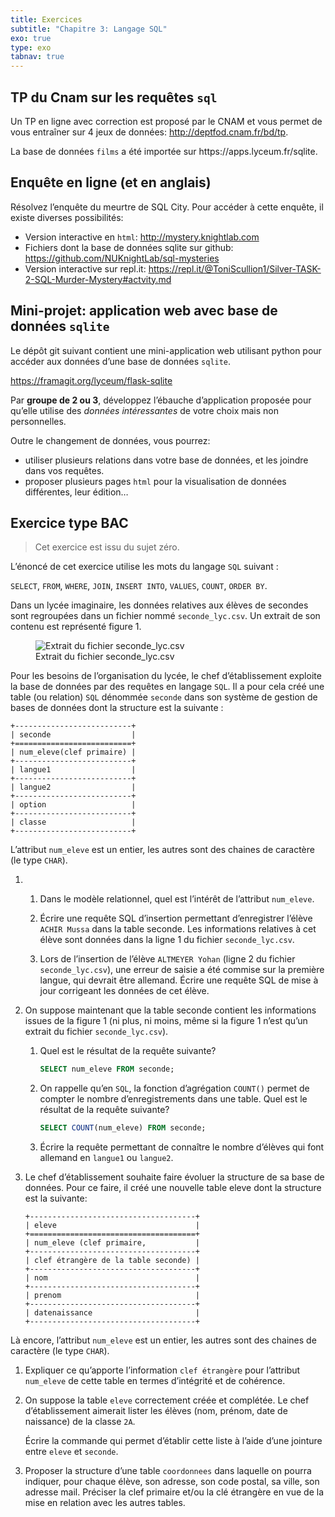 ```yaml
---
title: Exercices
subtitle: "Chapitre 3: Langage SQL"
exo: true
type: exo
tabnav: true
---
```

## TP du Cnam sur les requêtes `sql`

Un TP en ligne avec correction est proposé par le CNAM et vous permet de vous entraîner sur 4 jeux
de données: <http://deptfod.cnam.fr/bd/tp>.

La base de données `films` a été importée sur https://apps.lyceum.fr/sqlite.

## Enquête en ligne (et en anglais)

Résolvez l'enquête du meurtre de SQL City. Pour accéder à cette enquête, il existe diverses
possibilités:

- Version interactive en `html`: <http://mystery.knightlab.com>
- Fichiers dont la base de données sqlite sur github: <https://github.com/NUKnightLab/sql-mysteries>
- Version interactive sur repl.it: <https://repl.it/@ToniScullion1/Silver-TASK-2-SQL-Murder-Mystery#actvity.md>

## Mini-projet: application web avec base de données `sqlite`

Le dépôt git suivant contient une mini-application web utilisant python pour accéder aux données
d'une base de données `sqlite`.

<https://framagit.org/lyceum/flask-sqlite>

Par **groupe de 2 ou 3**, développez l'ébauche d'application proposée pour qu'elle utilise des
_données intéressantes_ de votre choix mais non personnelles.

Outre le changement de données, vous pourrez:

- utiliser plusieurs relations dans votre base de données, et les joindre dans vos requêtes.
- proposer plusieurs pages `html` pour la visualisation de données différentes, leur édition...

## Exercice type BAC

> Cet exercice est issu du sujet zéro.


L’énoncé de cet exercice utilise les mots du langage `SQL` suivant :

`SELECT`, `FROM`, `WHERE`, `JOIN`, `INSERT INTO`, `VALUES`, `COUNT`, `ORDER BY`.

Dans un lycée imaginaire, les données relatives aux élèves de secondes sont
regroupées dans un fichier nommé `seconde_lyc.csv`. Un extrait de son contenu
est représenté figure 1.


 ![Extrait du fichier seconde_lyc.csv](../../../images/image-bdd-csv.png)

Pour les besoins de l’organisation du lycée, le chef d’établissement exploite la
base de données par des requêtes en langage `SQL`. Il a pour cela créé une table
(ou relation) `SQL` dénommée `seconde` dans son système de gestion de bases de
données dont la structure est la suivante :

```
+--------------------------+
| seconde                  |
+==========================+
| num_eleve(clef primaire) |
+--------------------------+
| langue1                  |
+--------------------------+
| langue2                  |
+--------------------------+
| option                   |
+--------------------------+
| classe                   |
+--------------------------+
```

L’attribut `num_eleve` est un entier, les autres sont des chaines de caractère (le type `CHAR`).

1. &nbsp;

   1. Dans le modèle relationnel, quel est l’intérêt de l’attribut `num_eleve`.
   
   2. Écrire une requête SQL d’insertion permettant d’enregistrer l’élève
      `ACHIR Mussa` dans la table seconde. Les informations relatives à cet élève
      sont données dans la ligne 1 du fichier `seconde_lyc.csv`.
   
   3. Lors de l’insertion de l’élève `ALTMEYER Yohan` (ligne 2 du fichier
      `seconde_lyc.csv`), une erreur de saisie a été commise sur la première
      langue, qui devrait être allemand. Écrire une requête SQL de mise à jour
      corrigeant les données de cet élève.

2. On suppose maintenant que la table seconde contient les informations issues
   de la figure 1 (ni plus, ni moins, même si la figure 1 n’est qu’un extrait du
   fichier `seconde_lyc.csv`).

   1. Quel est le résultat de la requête suivante?
      
      ```sql
      SELECT num_eleve FROM seconde;
      ```
   
   2. On rappelle qu’en `SQL`, la fonction d’agrégation `COUNT()` permet de compter
      le nombre d’enregistrements dans une table. Quel est le résultat de la
      requête suivante?
      
      ```sql
      SELECT COUNT(num_eleve) FROM seconde;
      ```
   
   3. Écrire la requête permettant de connaître le nombre d’élèves qui font
      allemand en `langue1` ou `langue2`.
   
3. Le chef d’établissement souhaite faire évoluer la structure de sa base de
   données. Pour ce faire, il créé une nouvelle table eleve dont la structure
   est la suivante:
   
   ```
   +-------------------------------------+
   | eleve                               |
   +=====================================+
   | num_eleve (clef primaire,           |
   +-------------------------------------+
   | clef étrangère de la table seconde) |
   +-------------------------------------+
   | nom                                 |
   +-------------------------------------+
   | prenom                              |
   +-------------------------------------+
   | datenaissance                       |
   +-------------------------------------+
   ```

 Là encore, l’attribut `num_eleve` est un entier, les autres sont des chaines de
 caractère (le type `CHAR`).

1. Expliquer ce qu’apporte l’information `clef étrangère` pour l’attribut
   `num_eleve` de cette table en termes d’intégrité et de cohérence.

2. On suppose la table `eleve` correctement créée et complétée. Le chef
   d’établissement aimerait lister les élèves (nom, prénom, date de naissance)
   de la classe `2A`.
   
   Écrire la commande qui permet d’établir cette liste à l’aide d’une jointure
   entre `eleve` et `seconde`.

4. Proposer la structure d’une table `coordonnees` dans laquelle on pourra
   indiquer, pour chaque élève, son adresse, son code postal, sa ville, son
   adresse mail. Préciser la clef primaire et/ou la clé étrangère en vue de la
   mise en relation avec les autres tables.
